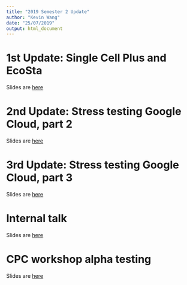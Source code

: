 ```yaml
---
title: "2019 Semester 2 Update"
author: "Kevin Wang"
date: "25/07/2019"
output: html_document
---
```


# 1st Update: Single Cell Plus and EcoSta

Slides are [here](2019S2_progress_scp.pdf)


# 2nd Update: Stress testing Google Cloud, part 2

Slides are [here](2019S2_progress_scp_part2.pdf)

# 3rd Update: Stress testing Google Cloud, part 3

Slides are [here](2019S2_progress_scp_part3.pdf)


# Internal talk

Slides are [here](CPOP_full_talk.pdf)


# CPC workshop alpha testing

Slides are [here](CPC_workshop.pdf)
